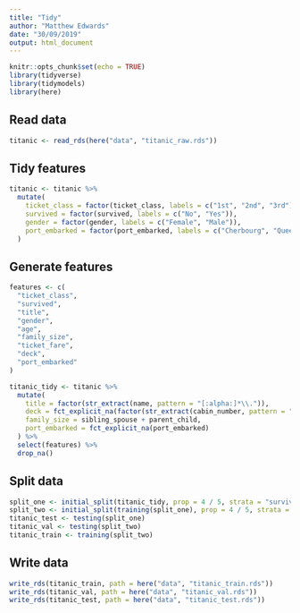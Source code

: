 ```yaml
---
title: "Tidy"
author: "Matthew Edwards"
date: "30/09/2019"
output: html_document
---
```


```r
knitr::opts_chunk$set(echo = TRUE)
library(tidyverse)
library(tidymodels)
library(here)
```

## Read data

```r
titanic <- read_rds(here("data", "titanic_raw.rds"))
```

## Tidy features

```r
titanic <- titanic %>%
  mutate(
    ticket_class = factor(ticket_class, labels = c("1st", "2nd", "3rd")),
    survived = factor(survived, labels = c("No", "Yes")),
    gender = factor(gender, labels = c("Female", "Male")),
    port_embarked = factor(port_embarked, labels = c("Cherbourg", "Queenstown", "Southampton"))
  )
```

## Generate features

```r
features <- c(
  "ticket_class",
  "survived",
  "title",
  "gender",
  "age",
  "family_size",
  "ticket_fare",
  "deck",
  "port_embarked"
)
```

```r
titanic_tidy <- titanic %>%
  mutate(
    title = factor(str_extract(name, pattern = "[:alpha:]*\\.")),
    deck = fct_explicit_na(factor(str_extract(cabin_number, pattern = "[:upper:]"))),
    family_size = sibling_spouse + parent_child,
    port_embarked = fct_explicit_na(port_embarked)
  ) %>%
  select(features) %>% 
  drop_na()
```

## Split data

```r
split_one <- initial_split(titanic_tidy, prop = 4 / 5, strata = "survived")
split_two <- initial_split(training(split_one), prop = 4 / 5, strata = "survived")
titanic_test <- testing(split_one)
titanic_val <- testing(split_two)
titanic_train <- training(split_two)
```

## Write data

```r
write_rds(titanic_train, path = here("data", "titanic_train.rds"))
write_rds(titanic_val, path = here("data", "titanic_val.rds"))
write_rds(titanic_test, path = here("data", "titanic_test.rds"))
```
